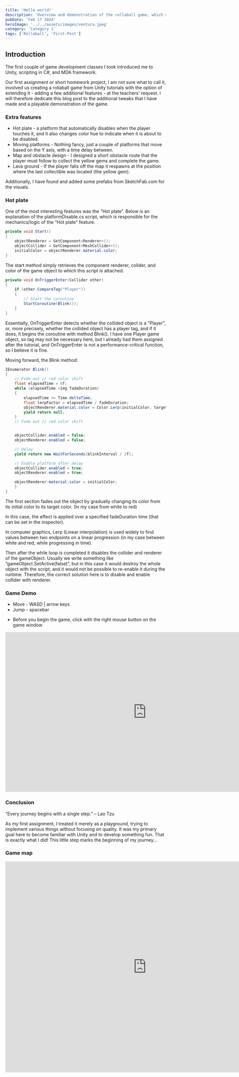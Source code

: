 ```yaml
---
title: 'Hello world!'
description: 'Overview and demonstration of the rollaball game, which marks the beginning of the game development course.'
pubDate: 'Feb 17 2024'
heroImage: '../../assets/images/ventura.jpeg'
category: 'Category 1'
tags: ['Rollaball', 'First-Post']
---
```


## Introduction

The first couple of game development classes I took introduced me to Unity, scripting in C#, and MDA framework.

Our first assignment or short homework project, I am not sure what to call it, involved us creating a rollaball
game from Unity tutorials with the option of extending it - adding a few additional features - at the teachers' request. 
I will therefore dedicate this blog post to the additional tweaks that I have made and a playable demonstration of the game.


### Extra features

- Hot plate - a platform that automatically disables when the player touches it, and it also changes color hue to indicate when it is about to be disabled.
- Moving platforms - Nothing fancy, just a couple of platforms that move based on the Y axis, with a time delay between.
- Map and obstacle design - I designed a short obstacle route that the player must follow to collect the yellow gems and complete the game.
- Lava ground - If the player falls off the map it respawns at the position where the last collectible was located (the yellow gem).

Additionally, I have found and added some prefabs from SketchFab.com for the visuals.

### Hot plate 

One of the most interesting features was the "Hot plate”. Below is an explanation of the platformDisable.cs script, which is responsible for the mechanics/logic of the “Hot plate” feature.

```c#
private void Start()
{
    objectRenderer = GetComponent<Renderer>();
    objectCollider = GetComponent<MeshCollider>();
    initialColor = objectRenderer.material.color;
}
```

The start method simply retrieves the component renderer, colider, and color of the game object to which this script is attached.

```c#
private void OnTriggerEnter(Collider other)
{
    if (other.CompareTag("Player"))
    {
        // Start the coroutine
        StartCoroutine(Blink());
    }
}
```

Essentially, OnTriggerEnter detects whether the collided object is a "Player", or, more precisely, whether the collided object has a player tag, and if it does, it begins the coroutine with method Blink(). I have one Player game object, so tag may not be necessary here, but I already had them assigned after the tutorial, and OnTriggerEnter is not a performance-critical function, so I believe it is fine.

Moving forward, the Blink method:

```c#
IEnumerator Blink()
{
    // Fade out // red color shift
    float elapsedTime = 0f;
    while (elapsedTime <img fadeDuration)
    {
        elapsedTime += Time.deltaTime;
        float lerpFactor = elapsedTime / fadeDuration;
        objectRenderer.material.color = Color.Lerp(initialColor, targetColor, lerpFactor);
        yield return null;
    }
    // Fade out // red color shift


    objectCollider.enabled = false;
    objectRenderer.enabled = false;

    // Delay 
    yield return new WaitForSeconds(blinkInterval / 2f);

    // Enable platform after delay
    objectCollider.enabled = true;
    objectRenderer.enabled = true;

    objectRenderer.material.color = initialColor;
    }
}
```

The first section fades out the object by gradually changing its color from its initial color to its target color. (In my case from white to red)

In this case, the effect is applied over a specified fadeDuration time (that can be set in the inspector).

In computer graphics, Lerp (Linear interpolation) is used widely to find values between two endpoints on a linear progression (in my case between white and red, while progressing in time).

Then after the while loop is completed it disables the collider and renderer of the gameObject. Usually we write something like “gameObject.SetActive(false)”, but in this case it would destroy the whole object with the script, and it would not be possible to re-enable it during the runtime. Therefore, the correct solution here is to disable and enable collider with renderer. 

### Game Demo

- Move - WASD | arrow keys
- Jump - spacebar

* Before you begin the game, click with the right mouse button on the game window

<iframe src="https://mvycas.github.io/Homework-RollABall/"
        style="border: 0px solid black; justify-content: center;"
        name="Game name"
        scrolling="no"
        frameborder="0"
        marginheight="0"
        marginwidth="0"
        height="500px"
        width="881px">
</iframe> 

### Conclusion

“Every journey begins with a single step.” – Lao Tzu

As my first assignment, I treated it merely as a playground, trying to implement various things without focusing on quality. It was my primary goal here to become familiar with Unity and to develop something fun. That is exactly what I did! This little step marks the beginning of my journey...

### Game map 

<iframe src="https://drive.google.com/file/d/1Mvzc9hBJXcG0e5XY5kwqxA7rcgWDdKCk/preview"
		style="border: 0px solid black; justify-content: center;"
		width="881px" 
		height="660px" 
		allow="autoplay">
</iframe>
